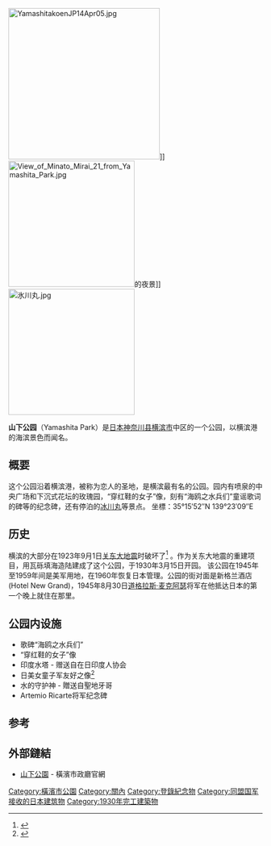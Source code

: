 {{Infobox park
| name = 山下公园
| photo = Parque Yamashita 2.JPG
| photo_width = 250
| photo_caption = 
| type = 
| location = [[日本|日本]][[横滨市|横滨市]]中区山下町279
| coords = {{Coord|35.2644|139.3859|format=dms|region:JP-14_scale:40000|display=inline,title}}
| area = {{convert|74,121|m2|ft2}}
| created = 1930年3月15日
| operator = 
| visitation_num = 
| status = 
}}
{{japanese|image=|japanese=山下公園|kana=やましたこうえん|romaji=Yamashita Kōen}}
[[File:YamashitakoenJP14Apr05.jpg|300px]]]]
[[File:View_of_Minato_Mirai_21_from_Yamashita_Park.jpg|250px]]的夜景]]
[[Image:氷川丸.jpg|250px]]

'''山下公园'''（{{lang-ja|山下公園（やましたこうえん）}}Yamashita Park）是[[日本|日本]][[神奈川县|神奈川县]][[横滨市|横滨市]]中区的一个公园，以横滨港的海滨景色而闻名。

==概要==
这个公园沿着横滨港，被称为恋人的圣地，是横滨最有名的公园。园内有喷泉的中央广场和下沉式花坛的玫瑰园，“穿红鞋的女子”像，刻有“海鸥之水兵们”童谣歌词的碑等的纪念碑，还有停泊的[[冰川丸|冰川丸]]等景点。
坐標：35°15′52″N 139°23′09″E

==历史==
横滨的大部分在1923年9月1日[[关东大地震|关东大地震]]时破坏了<ref>{{cite book| last=Hammer| first=Joshua| year=2006| url=https://books.google.com/books?id=6O8VyhDbUPgC&printsec=frontcover&dq=Tokyo+1923&lr=&source=gbs_summary_r#PPA243,M1| title=Yokohama Burning: The Deadly 1923 Earthquake and Fire that Helped Forge the Path to World War II| page=143| access-date=2017-03-04| archive-date=2017-02-05| archive-url=https://web.archive.org/web/20170205103140/https://books.google.com/books?id=6O8VyhDbUPgC&printsec=frontcover&dq=Tokyo+1923&lr=&source=gbs_summary_r#PPA243,M1| dead-url=no}}</ref> 。作为关东大地震的重建项目，用瓦砾填海造陆建成了这个公园，于1930年3月15日开园。
该公园在1945年至1959年间是美军用地，在1960年恢复日本管理。公园的街对面是新格兰酒店(Hotel New Grand)，1945年8月30日[[道格拉斯·麦克阿瑟|道格拉斯·麦克阿瑟]]将军在他抵达日本的第一个晚上就住在那里。

==公园内设施==
* 歌碑“海鸥之水兵们”
* “穿红鞋的女子”像
* 印度水塔 - 赠送自在日印度人协会
* 日美女童子军友好之像<ref>{{Cite web |url=http://www.japantimes.co.jp/news/2014/11/12/national/girl-scouts-posed-yokohama-statue-reunited-52-years-later/#.VUncpFyhhBQ |title=存档副本 |accessdate=2017-03-04 |archive-date=2016-06-30 |archive-url=https://web.archive.org/web/20160630230719/http://www.japantimes.co.jp/news/2014/11/12/national/girl-scouts-posed-yokohama-statue-reunited-52-years-later/#.VUncpFyhhBQ |dead-url=no }}</ref>
* 水的守护神 - 贈送自聖地牙哥
* Artemio Ricarte将军纪念碑

==参考==
{{reflist}}

== 外部鏈結 ==
* [http://www.city.yokohama.lg.jp/kankyo/park/yokohama/kouen008.html 山下公園] {{Wayback|url=http://www.city.yokohama.lg.jp/kankyo/park/yokohama/kouen008.html |date=20170305041103 }} - 橫濱市政廳官網

{{DEFAULTSORT:Yamashita Koen}}
{{commons category|横滨的公园}}
[[Category:橫濱市公園|Category:橫濱市公園]]
[[Category:關內|Category:關內]]
[[Category:登錄紀念物|Category:登錄紀念物]]
[[Category:同盟国军接收的日本建筑物|Category:同盟国军接收的日本建筑物]]
[[Category:1930年完工建築物|Category:1930年完工建築物]]